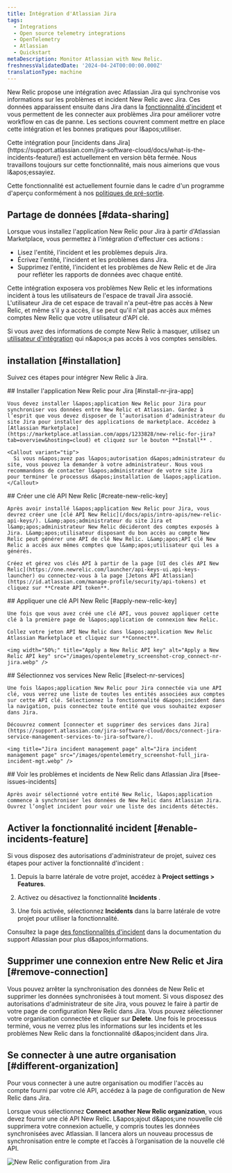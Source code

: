 ```yaml
---
title: Intégration d'Atlassian Jira
tags:
  - Integrations
  - Open source telemetry integrations
  - OpenTelemetry
  - Atlassian
  - Quickstart
metaDescription: Monitor Atlassian with New Relic.
freshnessValidatedDate: '2024-04-24T00:00:00.000Z'
translationType: machine
---
```


New Relic propose une intégration avec Atlassian Jira qui synchronise vos informations sur les problèmes et incident New Relic avec Jira. Ces données apparaissent ensuite dans Jira dans la [fonctionnalité d&apos;incident](https://support.atlassian.com/jira-software-cloud/docs/what-is-the-incidents-feature/) et vous permettent de les connecter aux problèmes Jira pour améliorer votre workflow en cas de panne. Les sections couvrent comment mettre en place cette intégration et les bonnes pratiques pour l&amp;apos;utiliser.

<Callout variant="important">
  Cette intégration pour [incidents dans Jira](https://support.atlassian.com/jira-software-cloud/docs/what-is-the-incidents-feature/) est actuellement en version bêta fermée. Nous travaillons toujours sur cette fonctionnalité, mais nous aimerions que vous l&amp;apos;essayiez.

  Cette fonctionnalité est actuellement fournie dans le cadre d&apos;un programme d&apos;aperçu conformément à nos [politiques de pré-sortie](/docs/licenses/license-information/referenced-policies/new-relic-pre-release-policy).
</Callout>

## Partage de données [#data-sharing]

Lorsque vous installez l&apos;application New Relic pour Jira à partir d&apos;Atlassian Marketplace, vous permettez à l&apos;intégration d&apos;effectuer ces actions :

* Lisez l&apos;entité, l&apos;incident et les problèmes depuis Jira.
* Écrivez l&apos;entité, l&apos;incident et les problèmes dans Jira.
* Supprimez l&apos;entité, l&apos;incident et les problèmes de New Relic et de Jira pour refléter les rapports de données avec chaque entité.

<Callout variant="caution">
  Cette intégration exposera vos problèmes New Relic et les informations incident à tous les utilisateurs de l&apos;espace de travail Jira associé. L&apos;utilisateur Jira de cet espace de travail n&apos;a peut-être pas accès à New Relic, et même s&apos;il y a accès, il se peut qu&apos;il n&apos;ait pas accès aux mêmes comptes New Relic que votre utilisateur d&apos;API clé.

  Si vous avez des informations de compte New Relic à masquer, utilisez un [utilisateur d&apos;intégration](/docs/more-integrations/best-practices-integration/#integration-user-leverage) qui n&amp;apos;a pas accès à vos comptes sensibles.
</Callout>

## installation [#installation]

Suivez ces étapes pour intégrer New Relic à Jira.

<Steps>
  <Step>
    ## Installer l&apos;application New Relic pour Jira [#install-nr-jira-app]

    Vous devez installer l&apos;application New Relic pour Jira pour synchroniser vos données entre New Relic et Atlassian. Gardez à l’esprit que vous devez disposer de l’autorisation d’administrateur du site Jira pour installer des applications de marketplace. Accédez à [Atlassian Marketplace](https://marketplace.atlassian.com/apps/1233828/new-relic-for-jira?tab=overview&hosting=cloud) et cliquez sur le bouton **Install** .

    <Callout variant="tip">
      Si vous n&apos;avez pas l&apos;autorisation d&apos;administrateur du site, vous pouvez la demander à votre administrateur. Nous vous recommandons de contacter l&apos;administrateur de votre site Jira pour terminer le processus d&apos;installation de l&apos;application.
    </Callout>
  </Step>

  <Step>
    ## Créer une clé API New Relic [#create-new-relic-key]

    Après avoir installé l&apos;application New Relic pour Jira, vous devrez créer une [clé API New Relic](/docs/apis/intro-apis/new-relic-api-keys/). L&amp;apos;administrateur du site Jira et l&amp;apos;administrateur New Relic décideront des comptes exposés à Jira. L&amp;apos;utilisateur disposant du bon accès au compte New Relic peut générer une API de clé New Relic. L&amp;apos;API clé New Relic a accès aux mêmes comptes que l&amp;apos;utilisateur qui les a générés.

    Créez et gérez vos clés API à partir de la page [UI des clés API New Relic](https://one.newrelic.com/launcher/api-keys-ui.api-keys-launcher) ou connectez-vous à la page [Jetons API Atlassian](https://id.atlassian.com/manage-profile/security/api-tokens) et cliquez sur **Create API token**.
  </Step>

  <Step>
    ## Appliquer une clé API New Relic [#apply-new-relic-key]

    Une fois que vous avez créé une clé API, vous pouvez appliquer cette clé à la première page de l&apos;application de connexion New Relic.

    Collez votre jeton API New Relic dans l&apos;application New Relic Atlassian Marketplace et cliquez sur **Connect**.

    <img width="50%;" title="Apply a New Relic API key" alt="Apply a New Relic API key" src="/images/opentelemetry_screenshot-crop_connect-nr-jira.webp" />
  </Step>

  <Step>
    ## Sélectionnez vos services New Relic [#select-nr-services]

    Une fois l&apos;application New Relic pour Jira connectée via une API clé, vous verrez une liste de toutes les entités associées aux comptes sur cette API clé. Sélectionnez la fonctionnalité d&apos;incident dans la navigation, puis connectez toute entité que vous souhaitez exposer dans Jira.

    Découvrez comment [connecter et supprimer des services dans Jira](https://support.atlassian.com/jira-software-cloud/docs/connect-jira-service-management-services-to-jira-software/).

    <img title="Jira incident management page" alt="Jira incident management page" src="/images/opentelemetry_screenshot-full_jira-incident-mgt.webp" />
  </Step>

  <Step>
    ## Voir les problèmes et incidents de New Relic dans Atlassian Jira [#see-issues-incidents]

    Après avoir sélectionné votre entité New Relic, l&apos;application commence à synchroniser les données de New Relic dans Atlassian Jira. Ouvrez l’onglet incident pour voir une liste des incidents détectés.
  </Step>
</Steps>

## Activer la fonctionnalité incident [#enable-incidents-feature]

Si vous disposez des autorisations d&apos;administrateur de projet, suivez ces étapes pour activer la fonctionnalité d&apos;incident :

1. Depuis la barre latérale de votre projet, accédez à <DNT>**Project settings &gt; Features**</DNT>.

2. Activez ou désactivez la fonctionnalité <DNT>**Incidents**</DNT> .

3. Une fois activée, sélectionnez <DNT>**Incidents**</DNT> dans la barre latérale de votre projet pour utiliser la fonctionnalité.

Consultez la page [des fonctionnalités d&apos;incident](https://support.atlassian.com/jira-software-cloud/docs/what-is-the-incidents-feature/) dans la documentation du support Atlassian pour plus d&amp;apos;informations.

## Supprimer une connexion entre New Relic et Jira [#remove-connection]

Vous pouvez arrêter la synchronisation des données de New Relic et supprimer les données synchronisées à tout moment. Si vous disposez des autorisations d&apos;administrateur de site Jira, vous pouvez le faire à partir de votre page de configuration New Relic dans Jira. Vous pouvez sélectionner votre organisation connectée et cliquer sur <DNT>**Delete**</DNT>. Une fois le processus terminé, vous ne verrez plus les informations sur les incidents et les problèmes New Relic dans la fonctionnalité d&amp;apos;incident dans Jira.

## Se connecter à une autre organisation [#different-organization]

Pour vous connecter à une autre organisation ou modifier l&apos;accès au compte fourni par votre clé API, accédez à la page de configuration de New Relic dans Jira.

Lorsque vous sélectionnez <DNT>**Connect another New Relic organization**</DNT>, vous devez fournir une clé API New Relic. L&amp;apos;ajout d&amp;apos;une nouvelle clé supprimera votre connexion actuelle, y compris toutes les données synchronisées avec Atlassian. Il lancera alors un nouveau processus de synchronisation entre le compte et l’accès à l’organisation de la nouvelle clé API.

<img title="New Relic configuration from Jira" alt="New Relic configuration from Jira" src="/images/opentelemetry_screenshot-full_jira-nr-configuration.webp" />